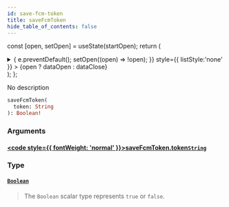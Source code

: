```yaml
---
id: save-fcm-token
title: saveFcmToken
hide_table_of_contents: false
---
```






const [open, setOpen] = useState(startOpen);
return (
<details {...(open ? { open: true } : {})} className="details" style={{ border:'none', boxShadow:'none', background:'var(--ifm-background-color)' }}>
<summary
onClick={(e) => {
e.preventDefault();
setOpen((open) => !open);
}}
style={{ listStyle:'none' }} >
{open ? dataOpen : dataClose}
</summary>
{open && children}
</details>
);
};

No description

```graphql
saveFcmToken(
  token: String
): Boolean!
```

### Arguments

#### [<code style={{ fontWeight: 'normal' }}>saveFcmToken.<b>token</b></code>](#)<Bullet />[`String`](../../../docs/schema/scalars/string) <Badge class="secondary" text="scalar"/>

>

### Type

#### [`Boolean`](../../../docs/schema/scalars/boolean) <Badge class="secondary" text="scalar"/>

> The `Boolean` scalar type represents `true` or `false`.
